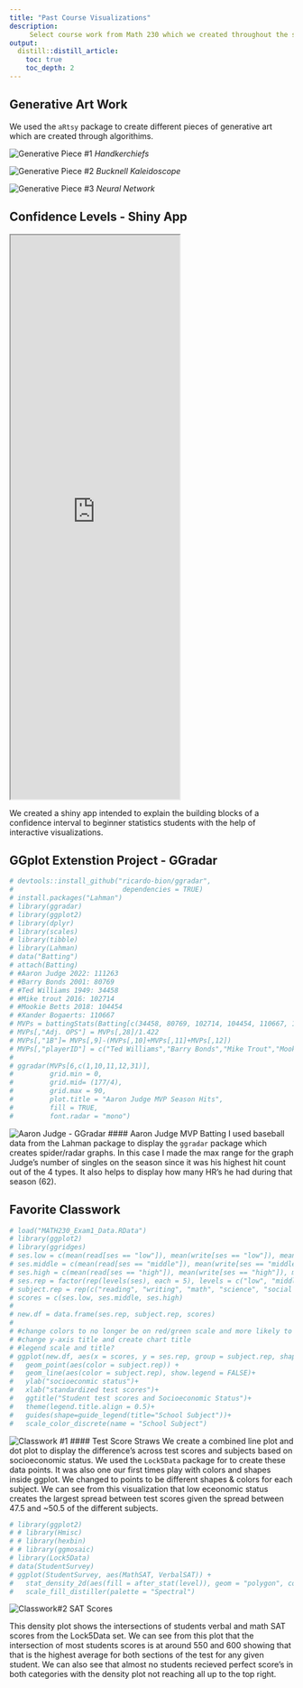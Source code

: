 ```yaml
---
title: "Past Course Visualizations"
description: 
     Select course work from Math 230 which we created throughout the semester 
output:
  distill::distill_article:
    toc: true
    toc_depth: 2
---
```


## Generative Art Work

We used the `aRtsy` package to create different pieces of generative art which are created through algorithims.  

![Generative Piece #1](GenaRt_1.png)
*Handkerchiefs*

![Generative Piece #2](GenaRt_2.png)
*Bucknell Kaleidoscope*

![Generative Piece #3](GenaRt_3.png)
*Neural Network*


## Confidence Levels - Shiny App

<iframe class="l-screen-inset shaded" height="1000px" src="https://abby-flynt.shinyapps.io/Asa-Devin-Logan-SP24/" ></iframe>

We created a shiny app intended to explain the building blocks of a confidence interval to beginner statistics students with the help of interactive visualizations. 

## GGplot Extenstion Project - GGradar
```r
# devtools::install_github("ricardo-bion/ggradar", 
#                           dependencies = TRUE)
# install.packages("Lahman")
# library(ggradar)
# library(ggplot2)
# library(dplyr)
# library(scales)
# library(tibble)
# library(Lahman)
# data("Batting")
# attach(Batting)
# #Aaron Judge 2022: 111263
# #Barry Bonds 2001: 80769
# #Ted Williams 1949: 34458
# #Mike trout 2016: 102714
# #Mookie Betts 2018: 104454
# #Xander Bogaerts: 110667
# MVPs = battingStats(Batting[c(34458, 80769, 102714, 104454, 110667, 111263),])
# MVPs[,"Adj. OPS"] = MVPs[,28]/1.422
# MVPs[,"1B"]= MVPs[,9]-(MVPs[,10]+MVPs[,11]+MVPs[,12])
# MVPs[,"playerID"] = c("Ted Williams","Barry Bonds","Mike Trout","Mookie Betts","Not MVP", "Aaron Judge")
# 
# ggradar(MVPs[6,c(1,10,11,12,31)],
#         grid.min = 0,
#         grid.mid= (177/4),
#         grid.max = 90, 
#         plot.title = "Aaron Judge MVP Season Hits",
#         fill = TRUE,
#         font.radar = "mono")
```
![Aaron Judge - GGradar](AaronJbat.png)
#### Aaron Judge MVP Batting
I used baseball data from the Lahman package to display the `ggradar` package which creates spider/radar graphs. In this case I made the max range for the graph Judge's number of singles on the season since it was his highest hit count out of the 4 types. It also helps to display how many HR's he had during that season (62). 

## Favorite Classwork 

```r
# load("MATH230_Exam1_Data.RData")
# library(ggplot2)
# library(ggridges)
# ses.low = c(mean(read[ses == "low"]), mean(write[ses == "low"]), mean(math[ses == "low"]), mean(science[ses == "low"]), mean(socst[ses == "low"]))
# ses.middle = c(mean(read[ses == "middle"]), mean(write[ses == "middle"]), mean(math[ses == "middle"]), mean(science[ses == "middle"]), mean(socst[ses == "middle"]))
# ses.high = c(mean(read[ses == "high"]), mean(write[ses == "high"]), mean(math[ses == "high"]), mean(science[ses == "high"]), mean(socst[ses == "high"]))
# ses.rep = factor(rep(levels(ses), each = 5), levels = c("low", "middle", "high"), ordered = TRUE)
# subject.rep = rep(c("reading", "writing", "math", "science", "social studies"), times = 3)
# scores = c(ses.low, ses.middle, ses.high)
# 
# new.df = data.frame(ses.rep, subject.rep, scores)
# 
# #change colors to no longer be on red/green scale and more likely to be seen by somebody with colorblindness
# #change y-axis title and create chart title
# #legend scale and title?
# ggplot(new.df, aes(x = scores, y = ses.rep, group = subject.rep, shape = subject.rep)) + 
#   geom_point(aes(color = subject.rep)) + 
#   geom_line(aes(color = subject.rep), show.legend = FALSE)+
#   ylab("socioeconmic status")+
#   xlab("standardized test scores")+
#   ggtitle("Student test scores and Socioeconomic Status")+
#   theme(legend.title.align = 0.5)+
#   guides(shape=guide_legend(title="School Subject"))+
#   scale_color_discrete(name = "School Subject")
```
![Classwork #1](Exam 1 Graph.png)
#### Test Score Straws
We create a combined line plot and dot plot to display the difference's across test scores and subjects based on socioeconomic status. We used the `Lock5Data` package for to create these data points. It was also one our first times play with colors and shapes inside ggplot. We changed to points to be different shapes & colors for each subject. We can see from this visualization that low eceonomic status creates the largest spread between test scores given the spread between 47.5 and ~50.5 of the different subjects. 



```r
# library(ggplot2)
# # library(Hmisc)
# # library(hexbin)
# # library(ggmosaic)
# library(Lock5Data)
# data(StudentSurvey)
# ggplot(StudentSurvey, aes(MathSAT, VerbalSAT)) + 
#   stat_density_2d(aes(fill = after_stat(level)), geom = "polygon", color = "grey", h = c(50, 50)) + 
#   scale_fill_distiller(palette = "Spectral")
```
![Classwork#2](ggplot_ext.png)
SAT Scores

This density plot shows the intersections of students verbal and math SAT scores from the Lock5Data set. We can see from this plot that the intersection of most students scores is at around 550 and 600 showing that that is the highest average for both sections of the test for any given student. We can also see that almost no students recieved perfect score's in both categories with the density plot not reaching all up to the top right. 
